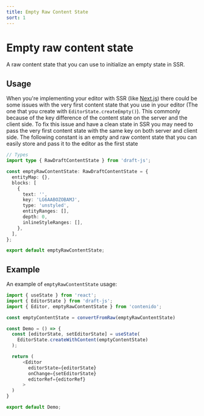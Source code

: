 ```yaml
---
title: Empty Raw Content State
sort: 1
---
```


# Empty raw content state

A raw content state that you can use to initialize an empty state in SSR.

## Usage

When you're implementing your editor with SSR (like [Next.js](https://github.com/vercel/next.js))
there could be some issues with the very first content state that you use
in your editor (The one that you create with `EditorState.createEmpty()`).
This commonly because of the key difference of the content state on the server
and the client side. To fix this issue and have a clean state in SSR you may need
to pass the very first content state with the same key on both server and client side.
The following constant is an empty and raw content state that you can easily store and pass
it to the editor as the first state

```ts
// Types
import type { RawDraftContentState } from 'draft-js';

const emptyRawContentState: RawDraftContentState = {
  entityMap: {},
  blocks: [
    {
      text: '',
      key: 'LG6AABOZOBAMJ',
      type: 'unstyled',
      entityRanges: [],
      depth: 0,
      inlineStyleRanges: [],
    },
  ],
};

export default emptyRawContentState;
```

## Example

An example of `emptyRawContentState` usage:

```ts
import { useState } from 'react';
import { EditorState } from 'draft-js';
import { Editor, emptyRawContentState } from 'contenido';

const emptyContentState = convertFromRaw(emptyRawContentState)

const Demo = () => {
  const [editorState, setEditorState] = useState(
    EditorState.createWithContent(emptyContentState)
  );

  return (
      <Editor
        editorState={editorState}
        onChange={setEditorState}
        editorRef={editorRef}
      >
  )
}

export default Demo;
```
